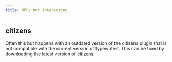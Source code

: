```yaml
---
title: NPCs not interacting
---
```

## citizens
Often this but happens with an outdated version of the citizens plugin that is not compatible with the current version of typewritert. This can be fixed by downloading the latest version of [citizens](https://www.spigotmc.org/resources/citizens.13811/).